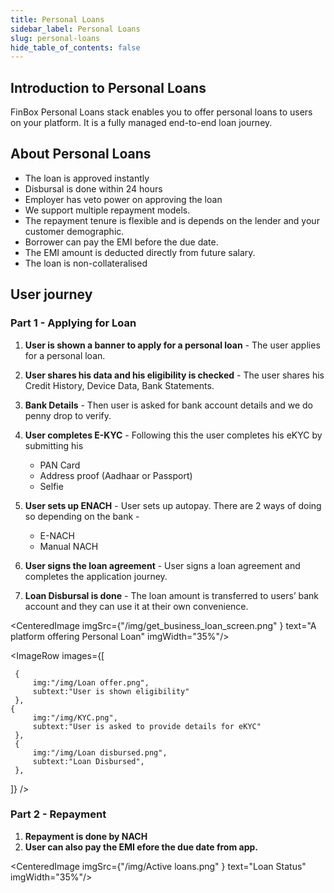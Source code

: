 ```yaml
---
title: Personal Loans
sidebar_label: Personal Loans
slug: personal-loans
hide_table_of_contents: false
---
```



## Introduction to Personal Loans

FinBox Personal Loans stack enables you to offer personal loans to users on your platform. It is a fully managed end-to-end loan journey.

## About Personal Loans


* The loan is approved instantly
* Disbursal is done within 24 hours
* Employer has veto power on approving the loan
* We support multiple repayment models. 
* The repayment tenure is flexible and is depends on the lender and your customer demographic.
* Borrower can pay the EMI before the due date.
* The EMI amount is deducted directly from future salary.
* The loan is non-collateralised


## User journey

### Part 1 - Applying for Loan

1. **User is shown a banner to apply for a personal loan** - The user applies for a personal loan. 



2. **User shares his data and his eligibility is checked** - The user shares his Credit History, Device Data, Bank Statements.
4. **Bank Details** - Then user is asked for bank account details and we do penny drop to verify.
5. **User completes E-KYC** - Following this the user completes his eKYC by submitting his 
    * PAN Card
    * Address proof  (Aadhaar or Passport)
    * Selfie 
6. **User sets up ENACH** - User sets up autopay. There are 2 ways of doing so depending on the bank - 
    * E-NACH
    * Manual NACH
7. **User signs the loan agreement** - User signs a loan agreement and completes the application journey.
8. **Loan Disbursal is done** - The loan amount is transferred to users’ bank account and they can use it at their own convenience.

<CenteredImage  imgSrc={"/img/get_business_loan_screen.png" } text="A platform offering Personal Loan" imgWidth="35%"/>

<ImageRow
 images={[
  
     {
         img:"/img/Loan offer.png",
         subtext:"User is shown eligibility"
     },
    {
         img:"/img/KYC.png",
         subtext:"User is asked to provide details for eKYC"
     },
     {
         img:"/img/Loan disbursed.png",
         subtext:"Loan Disbursed",
     },
 ]}
 />

### Part 2 - Repayment

1. **Repayment is done by NACH**
2. **User can also pay the EMI  efore the due date from app.**

<CenteredImage  imgSrc={"/img/Active loans.png" } text="Loan Status" imgWidth="35%"/>










